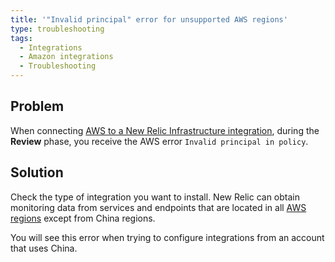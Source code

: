 ```yaml
---
title: '"Invalid principal" error for unsupported AWS regions'
type: troubleshooting
tags:
  - Integrations
  - Amazon integrations
  - Troubleshooting
---
```


## Problem

When connecting [AWS to a New Relic Infrastructure integration](/docs/integrations/amazon-integrations/get-started/connect-aws-services-infrastructure#connect), during the **Review** phase, you receive the AWS error `Invalid principal in policy`.

## Solution

Check the type of integration you want to install. New Relic can obtain monitoring data from services and endpoints that are located in all [AWS regions](https://docs.aws.amazon.com/general/latest/gr/rande.html "Link opens in a new window.") except from China regions.

You will see this error when trying to configure integrations from an account that uses China.
